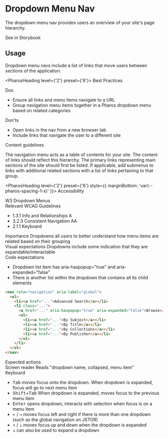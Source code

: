 # Dropdown Menu Nav

<div style={{ marginBottom: 'var(--pharos-spacing-5-x)' }}>
  <p style={{ fontSize: 'var(--pharos-type-scale-6)', lineHeight: '2rem' }}>
    The dropdown menu nav provides users an overview of your site's page hierarchy.
  </p>
  <PharosLink href="#" target="_blank">
    See in Storybook
  </PharosLink>
</div>

## Usage

<div style={{ marginBottom: 'var(--pharos-spacing-3-x)' }}>
  <p>
    Dropdown menu navs include a list of links that move users between sections of the application.
  </p>
</div>

<PharosHeading level={'2'} preset={'6'}>
  Best Practices
</PharosHeading>

<div style={{ marginBottom: 'var(--pharos-spacing-5-x)' }}>
  <div style={{ marginBottom: 'var(--pharos-spacing-3-x)' }}>
    <PharosHeading level={'3'} preset={'2'}>
      Dos
    </PharosHeading>
    <ul>
      <li>Ensure all links and menu items navigate to a URL</li>
      <li>
        Group navigation menu items together in a Pharos dropdown menu based on related categories
      </li>
    </ul>
  </div>
  <div>
    <PharosHeading level={'3'} preset={'2'}>
      Don'ts
    </PharosHeading>
    <ul>
      <li>Open links in the nav from a new browser tab</li>
      <li>Include links that navigate the user to a different site</li>
    </ul>
  </div>
</div>

<div style={{ marginBottom: 'var(--pharos-spacing-3-x)' }}>
  <PharosHeading level={'2'} preset={'6'} style={{ marginBottom: 'var(--pharos-spacing-1-x)' }}>
    Content guidelines
  </PharosHeading>
  <p>
    The navigation menu acts as a table of contents for your site. The content of links should
    reflect this hierarchy. The primary links representing main sections of the site should first be
    listed. If applicable, add submenus to links with additional related sections with a list of
    links pertaining to that group.
  </p>
</div>

<PharosHeading level={'2'} preset={'6'} style={{ marginBottom: 'var(--pharos-spacing-1-x)' }}>
  Accessibility
</PharosHeading>

<div style={{ marginBottom: 'var(--pharos-spacing-3-x)' }}>
  <div style={{ marginBottom: 'var(--pharos-spacing-1-x)' }}>
    <PharosLink href="https://www.w3.org/WAI/tutorials/menus/flyout/">W3 Dropdown Menus</PharosLink>
  </div>
  <PharosHeading level={'3'} preset={'2'}>
    Relevant WCAG Guidelines
  </PharosHeading>
  <ul style={{ marginBottom: 'var(--pharos-spacing-1-x)' }}>
    <li>
      <PharosLink href="https://www.w3.org/WAI/WCAG21/Understanding/info-and-relationships.html">
        1.3.1 Info and Relationships A
      </PharosLink>
    </li>
    <li>
      <PharosLink href="https://www.w3.org/WAI/WCAG21/Understanding/consistent-navigation">
        3.2.3 Consistent Navigation AA
      </PharosLink>
    </li>
    <li>
      <PharosLink href="https://www.w3.org/WAI/WCAG21/Understanding/keyboard">
        2.1.1 Keyboard
      </PharosLink>
    </li>
  </ul>
</div>
<div style={{ marginBottom: 'var(--pharos-spacing-3-x)' }}>
  <PharosHeading level={'3'} preset={'2'}>
    Importance
  </PharosHeading>
  Dropdowns all users to better understand how menu items are related based on their grouping
</div>
<div style={{ marginBottom: 'var(--pharos-spacing-3-x)' }}>
  <PharosHeading level={'3'} preset={'2'}>
    Visual expectations
  </PharosHeading>
  Dropdowns include some indication that they are expandable/interactable
</div>
<div style={{ marginBottom: 'var(--pharos-spacing-3-x)' }}>
  <PharosHeading level={'3'} preset={'2'}>
    Code expectations
  </PharosHeading>
  <ul>
    <li>Dropdown list item has aria-haspopup="true" and aria-expanded="false"</li>
    <li>There is another list within the dropdown that contains all its child elements</li>
  </ul>
</div>

```html
<nav role="navigation" aria-label="global">
  <ul>
    <li><a href="...">Advanced Search</a></li>
    <li class="...">
      <a href="..." aria-haspopup="true" aria-expanded="false">Browse</a>
      <ul>
        <li><a href="...">By Subject</a></li>
        <li><a href="...">By Title</a></li>
        <li><a href="...">By Collections</a></li>
        <li><a href="...">By Publisher</a></li>
      </ul>
    </li>
  </ul>
</nav>
```

<div>
  <PharosHeading level={'3'} preset={'2'}>
    Expected actions
  </PharosHeading>
  <div style={{ marginBottom: 'var(--pharos-spacing-1-x)' }}>
    <PharosHeading level={'4'} preset={'1--bold'}>
      Screen reader
    </PharosHeading>
    Reads "dropdown name, collapsed, menu item"
  </div>
  <PharosHeading level={'4'} preset={'1--bold'}>
    Keyboard
  </PharosHeading>
  <ul>
    <li>
      <kbd>Tab</kbd> moves focus onto the dropdown. When dropdown is expanded, focus will go to next
      menu item
    </li>
    <li>
      <kbd>Shift</kbd>+<kbd>Tab</kbd> When dropdown is expanded, moves focus to the previous menu
      item
    </li>
    <li>
      <kbd>Enter</kbd> opens dropdown, interacts with selection when focus is on a menu item
    </li>
    <li>
      <kbd>←</kbd> / <kbd>→</kbd> moves focus left and right if there is more than one dropdown
      (such as the global navigation on JSTOR)
    </li>
    <li>
      <kbd>↑</kbd> / <kbd>↓</kbd> moves focus up and down when the dropdown is expanded
    </li>
    <li>
      <kbd>↓</kbd> can also be used to expand a dropdown
    </li>
  </ul>
</div>
